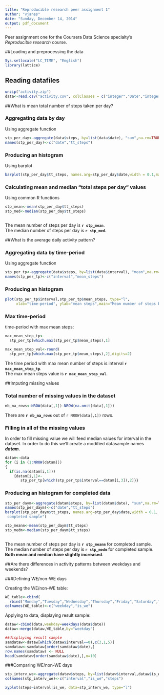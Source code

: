 ```yaml
---
title: "Reproducible research peer assignment 1"
author: "vjanes"
date: "Sunday, December 14, 2014"
output: pdf_document
---
```


Peer assignment one for the Coursera Data Science specialty's *Reproducible research* course.

##Loading and preprocessing the data
```r
Sys.setlocale("LC_TIME", "English")
library(lattice)
```

## Reading datafiles

```r
unzip("activity.zip")
data<-read.csv("activity.csv", colClasses = c("integer","Date","integer"))
```

##What is mean total number of steps taken per day?

### Aggregating data by day
Using aggregate function
```r
stp_per_day<-aggregate(data$steps, by=list(data$date), "sum",na.rm=TRUE, na.action=NULL)
names(stp_per_day)<-c("date","tt_steps")
```


### Producing an histogram
Using barplot

```r
barplot(stp_per_day$tt_steps, names.arg=stp_per_day$date,width = 0.1,main="Total number of steps by day")
```



### Calculating mean and median "total steps per day" values
Using common R functions

```r
stp_mean<-mean(stp_per_day$tt_steps)
stp_med<-median(stp_per_day$tt_steps)  
  
```

The mean number of steps per day is **`r stp_mean`**.  
The median number of steps per day is **`r stp_med`**.

##What is the average daily activity pattern?

### Aggregating data by time-period
Using aggregate function
```r
stp_per_tp<-aggregate(data$steps, by=list(data$interval), "mean",na.rm=TRUE, na.action=NULL)
names(stp_per_tp)<-c("interval","mean_steps")
```

### Producing an histogram

```r
plot(stp_per_tp$interval,stp_per_tp$mean_steps, type="l",
     xlab="time-period", ylab="mean steps",main="Mean number of steps by time-period")
```

### Max time-period
time-period with max mean steps:

```r
max_mean_step_tp<-
  stp_per_tp[which.max(stp_per_tp$mean_steps),1]

max_mean_step_val<-round(
  stp_per_tp[which.max(stp_per_tp$mean_steps),2],digits=2)

```

The time period with max mean number of steps is interval **`r max_mean_step_tp`**.  
The max mean steps value is **`r max_mean_step_val`**.

##Imputing missing values

### Total number of missing values in the dataset

```r
nb_na_rows<-NROW(data[,1])-NROW(na.omit(data[,1]))
```
There are **`r nb_na_rows`** out of `r NROW(data[,1])` rows.

###  Filling in all of the missing values
In order to fill missing value we will feed median values for interval in the dataset. In order to do this we'll create a modified datasample names _**datam**_.

```r
datam<-data
for (i in (1:NROW(datam)))
{
  if(is.na(datam[i,1]))
    {datam[i,1]<-
       stp_per_tp[which(stp_per_tp$interval==datam[i,3]),2]}}
```

### Producing an histogram for completed data

```r
stp_per_daym<-aggregate(datam$steps, by=list(datam$date), "sum",na.rm=TRUE, na.action=NULL)
names(stp_per_daym)<-c("date","tt_steps")
barplot(stp_per_daym$tt_steps, names.arg=stp_per_day$date,width = 0.1, main = "Total steps per day, 
 completed sample")

```


```r
stp_meanm<-mean(stp_per_daym$tt_steps)
stp_medm<-median(stp_per_daym$tt_steps)  
  
```

The mean number of steps per day is **`r stp_meanm`** for completed sample.  
The median number of steps per day is **`r stp_medm`** for completed sample.  **Both mean and median have slightly increased**.

##Are there differences in activity patterns between weekdays and weekends?

###Defining WE/non-WE days

Creating the WE/non-WE table:
```r
WE_table<-cbind(
  rbind("Monday","Tuesday","Wednesday","Thursday","Friday","Saturday","Sunday"),rbind("non_WE","non_WE","non_WE","non_WE","non_WE","WE","WE"))
colnames(WE_table)<-c("weekday","is_we")
```
Applying to data, displaying result sample:
```r
dataw<-cbind(data,weekday=weekdays(data$date))
dataw<-merge(dataw,WE_table,by="weekday")

##displaying result sample
samdataw<-dataw[which(dataw$interval==0),c(3,1,5)]
samdataw<-samdataw[order(samdataw$date),]
row.names(samdataw) <- NULL 
head(samdataw[order(samdataw$date),],n=10)
```

###Comparing WE/non-WE days

```r
stp_interv_we<-aggregate(dataw$steps, by=list(dataw$interval,dataw$is_we), "mean",na.rm=TRUE, na.action=NULL)
colnames(stp_interv_we)<-c("interval","is_we","steps")

xyplot(steps~interval|is_we, data=stp_interv_we, type="l")
```


